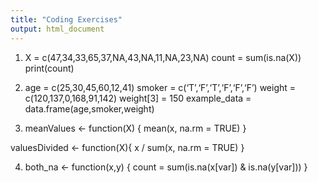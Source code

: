 ```yaml
---
title: "Coding Exercises"
output: html_document
---
```


1. 
X = c(47,34,33,65,37,NA,43,NA,11,NA,23,NA)
count = sum(is.na(X))
print(count)


2.
   age = c(25,30,45,60,12,41)
   smoker = c('T','F','T','F','F','F')
   weight = c(120,137,0,168,91,142)
   weight[3] = 150
   example_data = data.frame(age,smoker,weight)
   
   
3.
meanValues <- function(X) {
mean(x, na.rm = TRUE)
 }

valuesDivided <- function(X){
x / sum(x, na.rm = TRUE)
 }


4.
both_na <- function(x,y) {
count = sum(is.na(x[var]) & is.na(y[var]))
 }
 
 
  
  